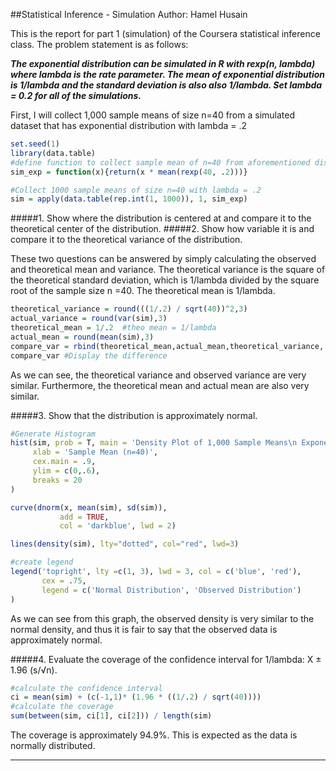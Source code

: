 ##Statistical Inference - Simulation
Author: Hamel Husain

This is the report for part 1 (simulation) of the Coursera statistical inference class.  The problem statement is as follows:

***The exponential distribution can be simulated in R with rexp(n, lambda) where lambda is the rate parameter. The mean of exponential distribution is 1/lambda and the standard deviation is also also 1/lambda. Set lambda = 0.2 for all of the simulations. ***

First, I will collect 1,000 sample means of size n=40 from a simulated dataset that has exponential distribution with lambda = .2

```r
set.seed(1)
library(data.table)
#define function to collect sample mean of n=40 from aforementioned distribution
sim_exp = function(x){return(x * mean(rexp(40, .2)))}

#Collect 1000 sample means of size n=40 with lambda = .2
sim = apply(data.table(rep.int(1, 1000)), 1, sim_exp)
```

#####1. Show where the distribution is centered at and compare it to the theoretical center of the distribution.
#####2. Show how variable it is and compare it to the theoretical variance of the distribution.  

These two questions can be answered by simply calculating the observed and theoretical mean and variance.  The theoretical variance is the square of the theoretical standard deviation, which is 1/lambda divided by the square root of the sample size n =40. The theoretical mean is 1/lambda.
```r
theoretical_variance = round(((1/.2) / sqrt(40))^2,3)
actual_variance = round(var(sim),3)
theoretical_mean = 1/.2  #theo mean = 1/lambda
actual_mean = round(mean(sim),3)
compare_var = rbind(theoretical_mean,actual_mean,theoretical_variance, actual_variance)
compare_var #Display the difference
```

As we can see, the theoretical variance and observed variance are very similar.  Furthermore, the theoretical mean and actual mean are also very similar.

#####3. Show that the distribution is approximately normal.
```r
#Generate Histogram
hist(sim, prob = T, main = 'Density Plot of 1,000 Sample Means\n Exponential Distribution n=40, lamda = .2',
     xlab = 'Sample Mean (n=40)',
     cex.main = .9,
     ylim = c(0,.6),
     breaks = 20
)

curve(dnorm(x, mean(sim), sd(sim)), 
           add = TRUE,
           col = 'darkblue', lwd = 2)

lines(density(sim), lty="dotted", col="red", lwd=3) 

#create legend
legend('topright', lty =c(1, 3), lwd = 3, col = c('blue', 'red'),
       cex = .75,
       legend = c('Normal Distribution', 'Observed Distribution')
)
```

As we can see from this graph, the observed density is very similar to the normal density, and thus it is fair to say that the observed data is approximately normal.

#####4. Evaluate the coverage of the confidence interval for 1/lambda: X ± 1.96 (s/√n).
```r
#calculate the confidence interval
ci = mean(sim) + (c(-1,1)* (1.96 * ((1/.2) / sqrt(40))))
#calculate the coverage
sum(between(sim, ci[1], ci[2])) / length(sim)
```

The coverage is approximately 94.9%.  This is expected as the data is normally distributed.

---
